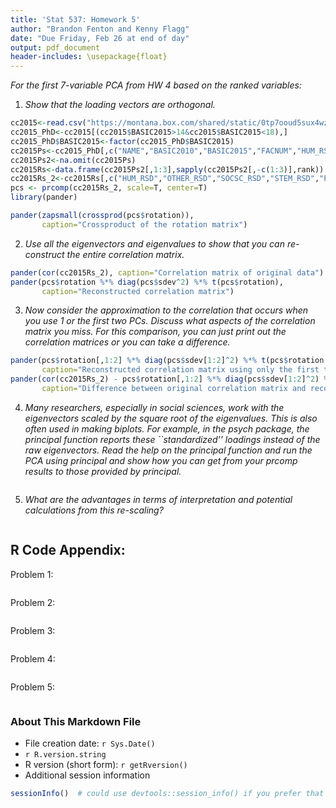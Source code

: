 ```yaml
---
title: 'Stat 537: Homework 5'
author: "Brandon Fenton and Kenny Flagg"
date: "Due Friday, Feb 26 at end of day"
output: pdf_document
header-includes: \usepackage{float}
---
```


_For the first 7-variable PCA from HW 4 based on the ranked variables:_


1. _Show that the loading vectors are orthogonal._

```r
cc2015<-read.csv("https://montana.box.com/shared/static/0tp7ooud5sux4wzpkrjgklpudrreu6jc.csv",header=T,na.strings="dnr")
cc2015_PhD<-cc2015[(cc2015$BASIC2015>14&cc2015$BASIC2015<18),]
cc2015_PhD$BASIC2015<-factor(cc2015_PhD$BASIC2015)
cc2015Ps<-cc2015_PhD[,c("NAME","BASIC2010","BASIC2015","FACNUM","HUM_RSD","OTHER_RSD","SOCSC_RSD","STEM_RSD","PDNFRSTAFF","S.ER.D","NONS.ER.D")]
cc2015Ps2<-na.omit(cc2015Ps)
cc2015Rs<-data.frame(cc2015Ps2[,1:3],sapply(cc2015Ps2[,-c(1:3)],rank))
cc2015Rs_2<-cc2015Rs[,c("HUM_RSD","OTHER_RSD","SOCSC_RSD","STEM_RSD","PDNFRSTAFF","S.ER.D","NONS.ER.D")]
pcs <- prcomp(cc2015Rs_2, scale=T, center=T)
library(pander)
```
```r
pander(zapsmall(crossprod(pcs$rotation)),
       caption="Crossproduct of the rotation matrix")
```


2. _Use all the eigenvectors and eigenvalues to show that you can re-construct the entire correlation matrix._

```r
pander(cor(cc2015Rs_2), caption="Correlation matrix of original data")
pander(pcs$rotation %*% diag(pcs$sdev^2) %*% t(pcs$rotation),
       caption="Reconstructed correlation matrix")
```


3. _Now consider the approximation to the correlation that occurs when you use 1 or the first two PCs. Discuss what aspects of the correlation matrix you miss. For this comparison, you can just print out the correlation matrices or you can take a difference._

```r
pander(pcs$rotation[,1:2] %*% diag(pcs$sdev[1:2]^2) %*% t(pcs$rotation[,1:2]),
       caption="Reconstructed correlation matrix using only the first two PCS")
pander(cor(cc2015Rs_2) - pcs$rotation[,1:2] %*% diag(pcs$sdev[1:2]^2) %*% t(pcs$rotation[,1:2]),
       caption="Difference between original correlation matrix and reconstruction from two PCS")
```


4. _Many researchers, especially in social sciences, work with the eigenvectors scaled by the square root of the eigenvalues. This is also often used in making biplots. For example, in the psych package, the principal function reports these ``standardized'' loadings instead of the raw eigenvectors. Read the help on the principal function and run the PCA using principal and show how you can get from your prcomp results to those provided by principal._

```r
```


5. _What are the advantages in terms of interpretation and potential calculations from this re-scaling?_

```r
```


## R Code Appendix:
Problem 1:
```r
```

Problem 2:
```r
```

Problem 3:
```r
```

Problem 4:
```r
```

Problem 5:
```r
```


### About This Markdown File

  * File creation date: `r Sys.Date()`
  * `r R.version.string`
  * R version (short form): `r getRversion()`
  * Additional session information
  
```r
sessionInfo()  # could use devtools::session_info() if you prefer that
```
